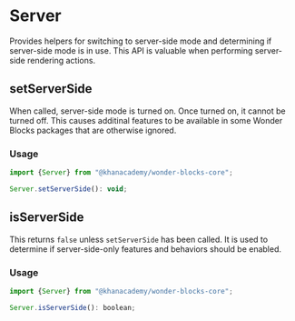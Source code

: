 
<Meta title="Packages / Core / Server" />

# Server

Provides helpers for switching to server-side mode and determining if server-side mode is in use.
This API is valuable when performing server-side rendering actions.

## setServerSide

When called, server-side mode is turned on. Once turned on, it cannot be turned off.
This causes additinal features to be available in some Wonder Blocks packages that are otherwise ignored.

### Usage

```js
import {Server} from "@khanacademy/wonder-blocks-core";

Server.setServerSide(): void;
```

## isServerSide

This returns `false` unless `setServerSide` has been called. It is used to determine
if server-side-only features and behaviors should be enabled.

### Usage

```js
import {Server} from "@khanacademy/wonder-blocks-core";

Server.isServerSide(): boolean;
```
